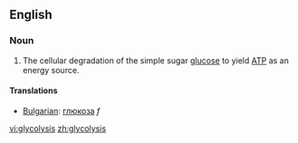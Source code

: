 ==English==
===Noun===

# {{biology}} The cellular degradation of the simple sugar [[glucose]] to yield [[ATP]] as an energy source.

====Translations====

*[[Bulgarian]]: [[глюкоза]] ''f''

[[vi:glycolysis]]
[[zh:glycolysis]]